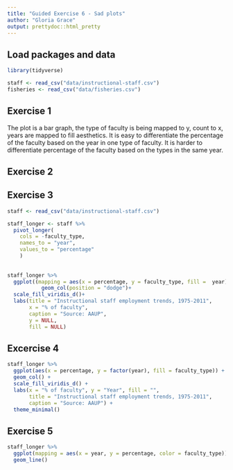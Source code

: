 ```yaml
---
title: "Guided Exercise 6 - Sad plots"
author: "Gloria Grace"
output: prettydoc::html_pretty
---
```


## Load packages and data

```r
library(tidyverse) 
```

```r
staff <- read_csv("data/instructional-staff.csv")
fisheries <- read_csv("data/fisheries.csv")
```


## Exercise 1

The plot is a bar graph, the type of faculty is being mapped to y, count to x, years are mapped to fill aesthetics.
It is easy to differentiate the percentage of the faculty based on the year in one type of faculty. It is harder to differentiate percentage of the faculty based on the types in the same year. 

## Exercise 2



## Exercise 3

```r
staff <- read_csv("data/instructional-staff.csv")
```
```r
staff_longer <- staff %>% 
  pivot_longer(
    cols = -faculty_type,
    names_to = "year",
    values_to = "percentage"
    )
  
  
staff_longer %>% 
  ggplot((mapping = aes(x = percentage, y = faculty_type, fill =  year))) +
           geom_col(position = "dodge")+
  scale_fill_viridis_d()+
  labs(title = "Instructional staff employment trends, 1975-2011",
       x = "% of faculty",
       caption = "Source: AAUP",
       y = NULL,
       fill = NULL)

```

## Excercise 4

```r
staff_longer %>%
  ggplot(aes(x = percentage, y = factor(year), fill = faculty_type)) +
  geom_col() +
  scale_fill_viridis_d() +
  labs(x = "% of faculty", y = "Year", fill = "",
       title = "Instructional staff employment trends, 1975-2011",
       caption = "Source: AAUP") +
  theme_minimal()
```

## Exercise 5

```r
staff_longer %>% 
  ggplot(mapping = aes(x = year, y = percentage, color = faculty_type))+
  geom_line()
```

